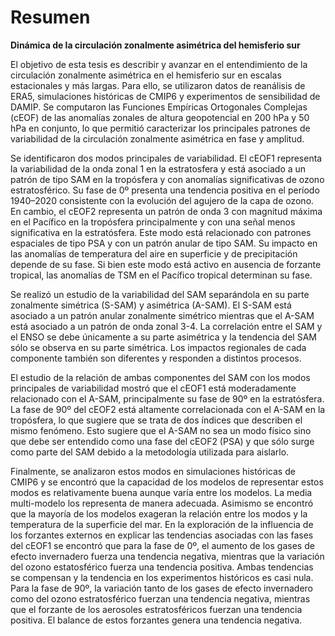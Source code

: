 # Resumen {.unnumbered}

**Dinámica de la circulación zonalmente asimétrica del hemisferio sur**

El objetivo de esta tesis es describir y avanzar en el entendimiento de la circulación zonalmente asimétrica en el hemisferio sur en escalas estacionales y más largas.
Para ello, se utilizaron datos de reanálisis de ERA5, simulaciones históricas de CMIP6 y experimentos de sensibilidad de DAMIP.
Se computaron las Funciones Empíricas Ortogonales Complejas (cEOF) de las anomalías zonales de altura geopotencial en 200 hPa y 50 hPa en conjunto, lo que permitió caracterizar los principales patrones de variabilidad de la circulación zonalmente asimétrica en fase y amplitud.

Se identificaron dos modos principales de variabilidad.
El cEOF1 representa la variabilidad de la onda zonal 1 en la estratosfera y está asociado a un patrón de tipo SAM en la tropósfera y con anomalías significativas de ozono estratosférico.
Su fase de 0º presenta una tendencia positiva en el período 1940--2020 consistente con la evolución del agujero de la capa de ozono.
En cambio, el cEOF2 representa un patrón de onda 3 con magnitud máxima en el Pacífico en la tropósfera principalmente y con una señal menos significativa en la estratósfera.
Este modo está relacionado con patrones espaciales de tipo PSA y con un patrón anular de tipo SAM.
Su impacto en las anomalías de temperatura del aire en superficie y de precipitación depende de su fase.
Si bien este modo está activo en ausencia de forzante tropical, las anomalías de TSM en el Pacífico tropical determinan su fase.

Se realizó un estudio de la variabilidad del SAM separándola en su parte zonalmente simétrica (S-SAM) y asimétrica (A-SAM).
El S-SAM está asociado a un patrón anular zonalmente simétrico mientras que el A-SAM está asociado a un patrón de onda zonal 3-4.
La correlación entre el SAM y el ENSO se debe únicamente a su parte asimétrica y la tendencia del SAM sólo se observa en su parte simétrica.
Los impactos regionales de cada componente también son diferentes y responden a distintos procesos.

El estudio de la relación de ambas componentes del SAM con los modos principales de variabilidad mostró que el cEOF1 está moderadamente relacionado con el A-SAM, principalmente su fase de 90º en la estratósfera.
La fase de 90º del cEOF2 está altamente correlacionada con el A-SAM en la tropósfera, lo que sugiere que se trata de dos índices que describen el mismo fenómeno.
Esto sugiere que el A-SAM no sea un modo físico sino que debe ser entendido como una fase del cEOF2 (PSA) y que sólo surge como parte del SAM debido a la metodología utilizada para aislarlo.

Finalmente, se analizaron estos modos en simulaciones históricas de CMIP6 y se encontró que la capacidad de los modelos de representar estos modos es relativamente buena aunque varía entre los modelos.
La media multi-modelo los representa de manera adecuada.
Asimismo se encontró que la mayoría de los modelos exageran la relación entre los modos y la temperatura de la superficie del mar.
En la exploración de la influencia de los forzantes externos en explicar las tendencias asociadas con las fases del cEOF1 se encontró que para la fase de 0º, el aumento de los gases de efecto invernadero fuerza una tendencia negativa, mientras que la variación del ozono estatosférico fuerza una tendencia positiva. Ambas tendencias se compensan y la tendencia en los experimentos históricos es casi nula. 
Para la fase de 90º,  la variación tanto de los gases de efecto invernadero como del ozono estratosférico fuerzan una tendencia negativa, mientras que el forzante de los aerosoles estratosféricos fuerzan una tendencia positiva. 
El balance de estos forzantes genera una tendencia negativa. 
